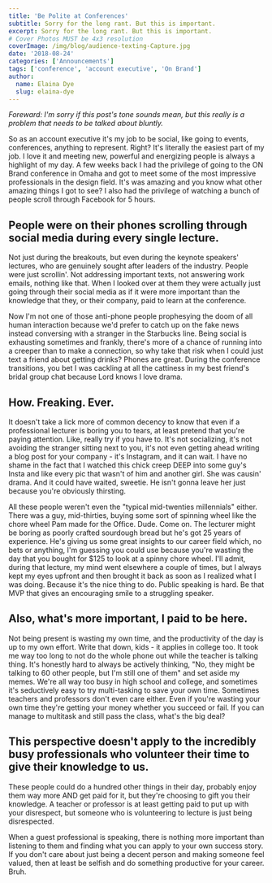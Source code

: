 ```yaml
---
title: 'Be Polite at Conferences'
subtitle: Sorry for the long rant. But this is important.
excerpt: Sorry for the long rant. But this is important.
# Cover Photos MUST be 4x3 resolution
coverImage: /img/blog/audience-texting-Capture.jpg
date: '2018-08-24'
categories: ['Announcements']
tags: ['conference', 'account executive', 'On Brand']
author:
  name: Elaina Dye
  slug: elaina-dye
---
```


_Foreward: I'm sorry if this post's tone sounds mean, but this really is a problem that needs to be talked about bluntly._

So as an account executive it's my job to be social, like going to events, conferences, anything to represent. Right? It's literally the easiest part of my job. I love it and meeting new, powerful and energizing people is always a highlight of my day. A few weeks back I had the privilege of going to the ON Brand conference in Omaha and got to meet some of the most impressive professionals in the design field. It's was amazing and you know what other amazing things I got to see? I also had the privilege of watching a bunch of people scroll through Facebook for 5 hours.

## People were on their phones scrolling through social media during every single lecture.

Not just during the breakouts, but even during the keynote speakers' lectures, who are genuinely sought after leaders of the industry. People were just scrollin'. Not addressing important texts, not answering work emails, nothing like that. When I looked over at them they were actually just going through their social media as if it were more important than the knowledge that they, or their company, paid to learn at the conference.

Now I'm not one of those anti-phone people prophesying the doom of all human interaction because we'd prefer to catch up on the fake news instead conversing with a stranger in the Starbucks line. Being social is exhausting sometimes and frankly, there's more of a chance of running into a creeper than to make a connection, so why take that risk when I could just text a friend about getting drinks? Phones are great. During the conference transitions, you bet I was cackling at all the cattiness in my best friend's bridal group chat because Lord knows I love drama.

## How. Freaking. Ever.

It doesn't take a lick more of common decency to know that even if a professional lecturer is boring you to tears, at least pretend that you're paying attention. Like, really try if you have to. It's not socializing, it's not avoiding the stranger sitting next to you, it's not even getting ahead writing a blog post for your company - it's Instagram, and it can wait. I have no shame in the fact that I watched this chick creep DEEP into some guy's Insta and like every pic that wasn't of him and another girl. She was causin' drama. And it could have waited, sweetie. He isn't gonna leave her just because you're obviously thirsting.

All these people weren't even the "typical mid-twenties millennials" either. There was a guy, mid-thirties, buying some sort of spinning wheel like the chore wheel Pam made for the Office. Dude. Come on. The lecturer might be boring as poorly crafted sourdough bread but he's got 25 years of experience. He's giving us some great insights to our career field which, no bets or anything, I'm guessing you could use because you're wasting the day that you bought for $125 to look at a spinny chore wheel. I'll admit, during that lecture, my mind went elsewhere a couple of times, but I always kept my eyes upfront and then brought it back as soon as I realized what I was doing. Because it's the nice thing to do. Public speaking is hard. Be that MVP that gives an encouraging smile to a struggling speaker.

## Also, what's more important, I paid to be here.

Not being present is wasting my own time, and the productivity of the day is up to my own effort. Write that down, kids - it applies in college too. It took me way too long to not do the whole phone out while the teacher is talking thing. It's honestly hard to always be actively thinking, "No, they might be talking to 60 other people, but I'm still one of them" and set aside my memes. We're all way too busy in high school and college, and sometimes it's seductively easy to try multi-tasking to save your own time. Sometimes teachers and professors don't even care either. Even if you're wasting your own time they're getting your money whether you succeed or fail. If you can manage to multitask and still pass the class, what's the big deal?

## This perspective doesn't apply to the incredibly busy professionals who volunteer their time to give their knowledge to us.

These people could do a hundred other things in their day, probably enjoy them way more AND get paid for it, but they're choosing to gift you their knowledge. A teacher or professor is at least getting paid to put up with your disrespect, but someone who is volunteering to lecture is just being disrespected.

When a guest professional is speaking, there is nothing more important than listening to them and finding what you can apply to your own success story. If you don't care about just being a decent person and making someone feel valued, then at least be selfish and do something productive for your career. Bruh.
